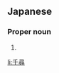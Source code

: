 ==Japanese==
{{ja-kanjitab|ち|ひろ}}

===Proper noun===
{{ja-pos|proper|ちひろ}}

# {{given name|male|or=female|lang=ja|sort=ちひろ}}

[[li:千尋]]